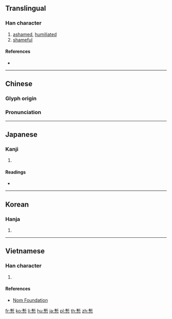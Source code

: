 {{character info/new}}
{{also|慚}}
==Translingual==

===Han character===
{{Han char|rn=61|rad=心|as=11|sn=15|four=|canj=JLP|ids=⿱斬心}}

# [[ashamed]], [[humiliated]]
# [[shameful]]

====References====
* {{Han ref|kx=0398.390|dkj=11095|dj=0738.040|hdz=42341.090|uh=6159|ud=24921}}

----

==Chinese==
{{zh-forms}}

===Glyph origin===
{{Han etym}}

===Pronunciation===
{{zh-pron
|m=cán
|c=caam4
|mc=y
|oc=y
|ma=
|cat=a
}}

----

==Japanese==

===Kanji===
{{ja-kanji|grade=|rs=心11}}

# {{defn|lang=ja|sort=心11}}

====Readings====
* {{ja-readings|kanon=[[さん]] (san)|goon=[[ざん]] (zan)|kun=[[はじる]] (hajiru), [[はじ]] (haji)}}

----

==Korean==

===Hanja===
{{ko-hanja|hangeul=참|eumhun=|rv=cham|mr=ch'am|y=cham}}

# {{defn|lang=ko|sort=心11}}

----

==Vietnamese==

===Han character===
{{vi-readings|rs=心11|hanviet=tàm}}

# {{defn|lang=vi|sort=心11}}

====References====
* [http://nomfoundation.org/common/nom_details.php?codepoint=6159 Nom Foundation]

[[fr:慙]]
[[ko:慙]]
[[li:慙]]
[[hu:慙]]
[[ja:慙]]
[[pl:慙]]
[[th:慙]]
[[zh:慙]]